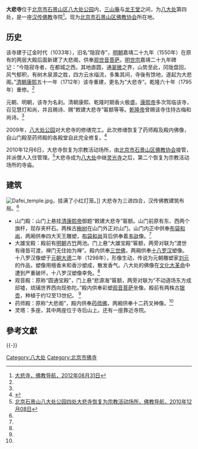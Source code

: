 {{Otheruses|大悲寺|subject=[[北京|北京]][[八大处|八大处]]的大悲寺|other=同名或類似名的其它條目描述}}
{{文物保护单位
| 级别 = 省级
| 省区市 = 北京市
| 图片 = [[File:Badachu_dabeisishanmen.JPG|250px]]<br><small>2005年的大悲寺山门</small>
| 名称 = 西山八大处——大悲寺
| 编号 = 1-28
| 分类 = 古建筑
| 时代 = [[明|明]]、[[清|清]]
| 所在 = [[石景山区|石景山区]]八大处路3号
| 登录 = 1957年
}}

'''大悲寺'''位于[[北京市|北京市]][[石景山区|石景山区]][[八大处公园|八大处公园]]内，[[三山庵|三山庵]]与[[龙王堂_(八大处)|龙王堂]]之间，为[[八大处|八大处]]第四处，是一座[[汉传佛教|汉传佛教]]寺院<ref name=dbs>[http://www.fjdh.com/ffzt/fjhy/ahsy2012/08/112608185598.html 大悲寺，佛教导航，2012年08月31日]{{Dead link|date=2018年7月 |bot=InternetArchiveBot |fix-attempted=no }}</ref>。现为[[北京市石景山区佛教协会|北京市石景山区佛教协会]]所在地。

== 历史 ==
该寺建于辽金时代（1033年），旧名“隐寂寺”，[[明朝|明朝]]嘉靖二十九年（1550年）在原有的两层大殿后面新建了大悲阁，供奉[[观世音菩萨|观世音菩萨]]。[[明世宗|明世宗]]嘉靖二十九年碑记：“今隐寂寺者，在都城之西，其地直圆，通[[翠微山|翠微]]之界，山势至此，冈陇盘回，风气郁积，有树木泉源之胜，四方云水缁流，多集其间，寺後有馀地，遂起为大悲阁。”[[清朝|清朝]][[康熙|康熙]]五十一年（1712年）该寺重建，更名为“大悲寺”。乾隆六十年（1795年）重修。<ref name=dbs/>

元朝、明朝，该寺为名刹。清朝康熙、乾隆时期香火极盛。[[康熙帝|康熙帝]]多次驾临该寺，召见慧灯和尚，并且赐诗、赐“敕建大悲寺”匾额等等。[[乾隆帝|乾隆帝]]曾赐该寺住持古梅和尚诗。<ref name=dbs/>

2009年，[[八大处公园|八大处公园]]对大悲寺的修缮完工。此次修缮恢复了药师殿及殿内佛像，自山门殿至药师殿的各殿堂自此完全修复。<ref name=fjzx>{{Cite web |url=http://www.fjnet.com/shxx/tj/200908/t20090828_133293.htm |title=北京八大处公园大悲寺整修结束 四层殿宇将对外开放，佛教在线，2009年08月28日 |accessdate=2012年11月21日 |archive-date=2009年10月4日 |archive-url=https://web.archive.org/web/20091004060447/http://www.fjnet.com/shxx/tj/200908/t20090828_133293.htm |dead-url=no }}</ref>

2010年12月6日，大悲寺恢复为宗教活动场所，由[[北京市石景山区佛教协会|北京市石景山区佛教协会]]接管，并派僧人入住管理。<ref>[http://www.fjdh.com/bnznews/2010/12/070739134701.html 北京石景山八大处公园四处大悲寺恢复为宗教活动场所，佛教导航，2010年12月08日]{{Dead link|date=2018年7月 |bot=InternetArchiveBot |fix-attempted=no }}</ref>大悲寺成为[[八大处|八大处]]中继[[灵光寺|灵光寺]]之后，第二个恢复为宗教活动场所的寺庙。

==建筑==
[[File:Dafei_temple.jpg|thumb]]，挂满了小红灯笼。]]
大悲寺为三进四合，汉传佛教建筑布局。<ref name=dbs/>
*山门殿：山门上悬挂[[清|清]][[康熙帝|康熙帝]]御题“敕建大悲寺”匾额。山门前原有东、西两个旗杆，现存夹杆石。两株古[[楸树|楸树]]在山门外正对山门。山门内正中供奉[[布袋和尚|布袋和尚]]，两厢供奉四大天王雕塑，[[布袋和尚|布袋和尚]]背后供奉着[[韦驮|韦驮]]像。<ref name=dbs/>
*大雄宝殿：殿前有[[明朝|明朝]]古[[竹|竹]]两池。门上悬“大雄宝殿”匾额，两旁对联为“渡世有缘皆可渡，禅门无住始为禅”。殿内供奉[[三世佛|三世佛]]，两厢供奉[[十八罗汉|十八罗汉]]塑像。十八罗汉像塑于[[元朝|元朝]][[大德_(元朝)|大德]]二年（1298年），形像生动，传说为元朝雕塑家[[刘元_(元朝)|刘元]]的作品，塑像用檀香末和香沙塑成，散发香气。八大处的佛像在[[文化大革命|文化大革命]]中遭到严重破坏，十八罗汉塑像幸免。<ref name=dbs/>
*观音殿：原称“圆通宝殿”，门上悬“悲源海”匾额，两旁对联为“不动道场东方成邱墟，琉璃世界西向现弥陀。”殿内供奉彩塑[[观音菩萨|观音菩萨]]坐像。殿前有两株古[[银杏|银杏]]，种植于约12至13世纪。 <ref name=dbs/>
*药师殿：原称“大悲阁”，殿内供奉[[药师佛|药师佛]]，两厢供奉十二药叉神像。<ref name=fjzx/>
*灵塔：多座，其中两座位于寺后山上。还有一座靠近寺院。

==參考文獻==
{{Reflist}}

{{-}}
{{北京市文物保护单位}}
[[Category:八大处|Category:八大处]]
[[Category:北京市佛寺|Category:北京市佛寺]]